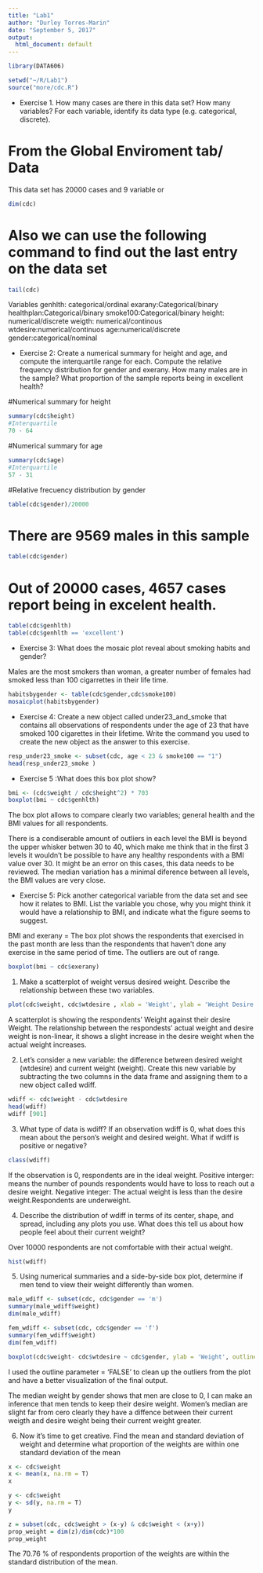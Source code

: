 ---
title: "Lab1"
author: "Durley Torres-Marin"
date: "September 5, 2017"
output:
  html_document: default
---
```{r}
library(DATA606)
```
```{r load-data, eval=TRUE}
setwd("~/R/Lab1")
source("more/cdc.R")
```
* Exercise 1. How many cases are there in this data set? How many variables? For each variable, identify its data type (e.g. categorical, discrete).

# From the Global Enviroment tab/ Data 
This data set has 20000 cases and 9 variable or 
```{r}
dim(cdc)
```
# Also we can use the following command to find out the last entry on the data set 
```{r}
tail(cdc)
```


Variables
genhlth: categorical/ordinal
exarany:Categorical/binary 
healthplan:Categorical/binary
smoke100:Categorical/binary
height: numerical/discrete
weigth: numerical/continous
wtdesire:numerical/continuos
age:numerical/discrete
gender:categorical/nominal



* Exercise 2: Create a numerical summary for height and age, and compute the interquartile range for each. Compute the relative frequency distribution for gender and exerany. How many males are in the sample? What proportion of the sample reports being in excellent health?

#Numerical summary for height
```{r}
summary(cdc$height)
#Interquartile
70 - 64
```
#Numerical summary for age
```{r}
summary(cdc$age)
#Interquartile
57 - 31
```
#Relative frecuency distribution by gender
```{r}
table(cdc$gender)/20000
```
# There are 9569 males in this sample
```{r}
table(cdc$gender)
```
# Out of 20000 cases, 4657 cases report being in excelent health.
```{r}
table(cdc$genhlth)
table(cdc$genhlth == 'excellent')
```


* Exercise 3: What does the mosaic plot reveal about smoking habits and gender?

Males are the most smokers than woman, a greater number of females had smoked less than 100 cigarrettes in their life time. 

```{r}
habitsbygender <- table(cdc$gender,cdc$smoke100)
mosaicplot(habitsbygender)
```


* Exercise 4: Create a new object called under23_and_smoke that contains all observations of respondents under the age of 23 that have smoked 100 cigarettes in their lifetime. Write the command you used to create the new object as the answer to this exercise.

```{r}
resp_under23_smoke <- subset(cdc, age < 23 & smoke100 == "1")
head(resp_under23_smoke )
```



* Exercise 5 :What does this box plot show? 
```{r}
bmi <- (cdc$weight / cdc$height^2) * 703
boxplot(bmi ~ cdc$genhlth)
```
The box plot allows to compare clearly two variables;  general health and the BMI values for all respondents. 

There is a condiserable amount of outliers in each level the BMI is beyond the upper whisker betwen 30 to 40, which make me think that in the first 3 levels it wouldn't be possible to have any healthy respondents with a BMI value over 30. It might be an error on this cases, this data needs to be reviewed. 
The median variation has a minimal diference between all levels, the BMI  values are very close.  


* Exercise 5: Pick another categorical variable from the data set and see how it relates to BMI. List the variable you chose, why you might think it would have a relationship to BMI, and indicate what the figure seems to suggest. 

BMI and exerany = The box plot shows the respondents that exercised in the past month are less than the respondents that haven't done any exercise in the same period of time. The outliers are out of range. 

```{r}
boxplot(bmi ~ cdc$exerany)
```

1. Make a scatterplot of weight versus desired weight. Describe the relationship between these two variables.

```{r}
plot(cdc$weight, cdc$wtdesire , xlab = 'Weight', ylab = 'Weight Desire')
```


A scatterplot is showing the respondents' Weight against their desire Weight. 
The relationship between the respondests' actual weight and desire weight is non-linear, it shows a slight increase in the desire weight when the actual weight increases. 

2. Let's consider a new variable: the difference between desired weight (wtdesire) and current weight (weight). Create this new variable by subtracting the two columns in the data frame and assigning them to a new object called wdiff.

```{r}
wdiff <- cdc$weight - cdc$wtdesire
head(wdiff)
wdiff [901]
```

3. What type of data is wdiff? If an observation wdiff is 0, what does this mean about the person's weight and desired weight. What if wdiff is positive or negative?

```{r}
class(wdiff)
```
If the observation is 0, respondents are in the ideal weight.
Positive interger: means the number of pounds respondents would have to loss to reach out a desire weight.
Negative integer: The actual weight is less than the desire weight.Respondents are underweight.


4. Describe the distribution of wdiff in terms of its center, shape, and spread, including any plots you use. What does this tell us about how people feel about their current weight?

Over 10000 respondents are not comfortable with their actual weight. 

```{r}
hist(wdiff)
```
5. Using numerical summaries and a side-by-side box plot, determine if men tend to view their weight differently than women.

```{r}
male_wdiff <- subset(cdc, cdc$gender == 'm')
summary(male_wdiff$weight)
dim(male_wdiff)
```
```{r}
fem_wdiff <- subset(cdc, cdc$gender == 'f')
summary(fem_wdiff$weight)
dim(fem_wdiff)
```

```{r}
boxplot(cdc$weight- cdc$wtdesire ~ cdc$gender, ylab = 'Weight', outline = FALSE , main = " Respondents Weight by Gender")
```

I used the outline parameter = 'FALSE' to clean up the outliers from the plot and have a better visualization of the final output.

The median weight  by gender shows that men are close to 0, I can make an inference that men tends to keep their desire weight. Women's median are slight far from cero clearly they have a diffence between their current weigth and desire weight being their current weight greater.

6. Now it's time to get creative. Find the mean and standard deviation of weight and determine what proportion of the weights are within one standard deviation of the mean

```{r}
x <- cdc$weight
x <- mean(x, na.rm = T)
x
```
```{r}
y <- cdc$weight
y <- sd(y, na.rm = T)
y
```
```{r}
z = subset(cdc, cdc$weight > (x-y) & cdc$weight < (x+y))
prop_weight = dim(z)/dim(cdc)*100
prop_weight
```
The 70.76 % of respondents proportion of the weights are within the standard distribution of the mean. 